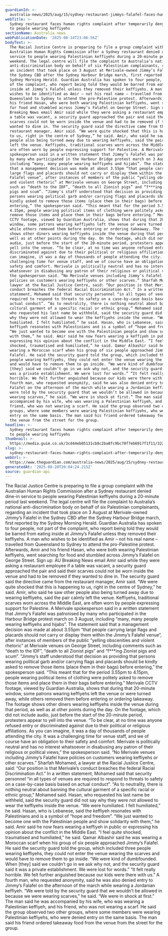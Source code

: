 ```yaml
---
guardianId: >-
  australia-news/2025/aug/15/sydney-restaurant-jimmys-falafel-faces-human-rights-complaint-after-temporarily-denying-entry-to-people-wearing-keffiyehs-ntwnfb
webTitle: >-
  Sydney restaurant faces human rights complaint after temporarily denying entry
  to people wearing keffiyehs
sectionName: Australia news
webPublicationDate: '2025-08-14T23:06:56Z'
bodyText: >-
  The Racial Justice Centre is preparing to file a group complaint with the
  Australian Human Rights Commission after a Sydney restaurant denied dine-in
  service to people wearing Palestinian keffiyehs during a 20-minute period last
  weekend. The legal centre will file the complaint to Australia’s national
  anti-discrimination body on behalf of six Palestinian complainants, regarding
  an incident that took place on 3 August at Merivale-owned Jimmy’s Falafel in
  the Sydney CBD after the Sydney Harbour Bridge march, first reported by the
  Sydney Morning Herald. Guardian Australia has spoken to four people, not part
  of the complaint, who report being told they would be barred from eating
  inside at Jimmy’s Falafel unless they removed their keffiyehs. A man who
  wishes to be identified as Amir – not his real name – travelled from
  Queensland to Sydney to attend the pro-Palestine protest. Afterwards, Amir and
  his friend Hasan, who were both wearing Palestinian keffiyehs, went searching
  for food and stumbled across Jimmy’s Falafel on George Street. Sign up: AU
  Breaking News email Amir said while they were asking a restaurant employee if
  a table was vacant, a security guard approached the pair and said their
  scarves could not be worn inside the venue and had to be removed if they
  wanted to dine in. The security guard said the directive came from the
  restaurant manager, Amir said. “We were quite shocked that this is happening
  to us, right in the centre of Sydney,” he said. Amir, who said he saw other
  people also being turned away due to wearing keffiyehs, said the pair calmly
  left the venue. Keffiyehs, traditional scarves worn across the Middle East,
  are often worn by people expressing support for Palestine. A Merivale
  spokesperson said in a written statement that Jimmy’s Falafel was patronised
  by many who participated in the Harbour Bridge protest march on 3 August,
  including “many, many people wearing keffiyehs and hijabs”. The statement said
  that a management decision was made at about 3.55pm “that people carrying
  large flags and placards should not carry or display them within the Jimmy’s
  Falafel venue”, after instances of members of the public “yelling obscenities
  and violent rhetoric” at Merivale venues on George Street, including comments
  such as “death to the IDF”, “death to all Zionist pigs” and “f***ing Zionist
  pigs and scum”. “Jimmy’s staff understood that decision as providing that
  persons wearing political garb and/or carrying flags and placards should be
  kindly asked to remove those items (place them in their bags) before
  entering,” the spokesperson said. “This meant that for the period 3.55pm to
  4.15pm, people wearing political items of clothing were politely asked to
  remove those items and place them in their bags before entering.” Merivale
  CCTV footage, viewed by Guardian Australia, shows that during that 20-minute
  window, some patrons wearing keffiyehs left the venue or were turned away,
  while others removed them before entering or ordering takeaway. The footage
  shows other diners wearing keffiyehs inside the venue during that period, as
  well as at other points during the day. On the footage, which did not include
  audio, just before the start of the 20-minute period, protesters appear to
  yell into the venue. “To be clear, at no time was anyone refused entry or
  discriminated against due to their political or religious affiliations. As you
  can imagine, it was a day of thousands of people attending the city. It was a
  challenging time for venue staff, and we of course have an obligation to their
  safety and comfort. Merivale is politically neutral and has no interest
  whatsoever in disabusing any patron of their religious or political views,”
  the spokesperson said. “No Merivale venues including Jimmy’s Falafel have
  policies on customers wearing keffiyehs or other scarves.” Sharfah Mohamed, a
  lawyer at the Racial Justice Centre, said: “Our position is that Merivale’s
  conduct breaches the federal Racial Discrimination Act.” In a written
  statement, Mohamed said that security personnel “in all types of venues are
  required to respond to threats to safety on a case-by-case basis based on
  actual conduct”. “As to neutrality, there is nothing neutral about banning the
  cultural garment of a specific racial or ethnic group,” Mohamed said. Hasan,
  who requested his last name be withheld, said the security guard did not say
  why they were not allowed to wear the keffiyehs inside the venue. “We were
  humiliated. I felt humiliated,” he said. Hasan, who is Lebanese, said the
  keffiyeh resonates with Palestinians and is a symbol of “hope and freedom”.
  “We just wanted to become one with the Palestinian people and show solidarity
  with them,” he said. Amir said he now fears wearing a keffiyeh in public or
  expressing his opinion about the conflict in the Middle East. “I feel quite
  shocked, traumatised and humiliated,” he said. Qamar Albashir said he was
  wearing a Moroccan scarf when his group of six people approached Jimmy’s
  Falafel. He said the security guard told the group, which included three
  people wearing keffiyehs, they could not enter the venue wearing the scarves
  and would have to remove them to go inside. “We were kind of dumbfounded. When
  [they] said we couldn’t go in we ask why not, and the security guard said it
  was a private establishment. We were lost for words.” “It felt really
  horrible. We felt further anguished because our kids were there with us.” A
  fourth man, who requested anonymity, said he was also denied entry to Jimmy’s
  Falafel on the afternoon of the march while wearing a Jordanian keffiyeh. “We
  were told by the security guard that we wouldn’t be allowed in because we were
  wearing scarves,” he said. “We were in shock at first.” The man said he was
  accompanied by his wife, who was wearing a Palestinian keffiyeh, and his
  friend, who was not wearing a scarf. He said the group observed two other
  groups, where some members were wearing Palestinian keffiyehs, who were denied
  entry on the same basis. The man said his friend ordered takeaway food from
  the venue from the street for the group.
headline: >-
  Sydney restaurant faces human rights complaint after temporarily denying entry
  to people wearing keffiyehs
thumbnail: >-
  https://media.guim.co.uk/3cd44eb05131cb8c2ba8fc9bc70f7eb6917f1f11/322_0_2500_2000/500.jpg
slug: >-
  sydney-restaurant-faces-human-rights-complaint-after-temporarily-denying-entry-to-people-wearing-keffiyehs
webUrl: >-
  https://www.theguardian.com/australia-news/2025/aug/15/sydney-restaurant-jimmys-falafel-faces-human-rights-complaint-after-temporarily-denying-entry-to-people-wearing-keffiyehs-ntwnfb
generatedAt: '2025-08-28T20:04:24.215Z'
source: guardian-api
---
```

The Racial Justice Centre is preparing to file a group complaint with the Australian Human Rights Commission after a Sydney restaurant denied dine-in service to people wearing Palestinian keffiyehs during a 20-minute period last weekend. The legal centre will file the complaint to Australia’s national anti-discrimination body on behalf of six Palestinian complainants, regarding an incident that took place on 3 August at Merivale-owned Jimmy’s Falafel in the Sydney CBD after the Sydney Harbour Bridge march, first reported by the Sydney Morning Herald. Guardian Australia has spoken to four people, not part of the complaint, who report being told they would be barred from eating inside at Jimmy’s Falafel unless they removed their keffiyehs. A man who wishes to be identified as Amir – not his real name – travelled from Queensland to Sydney to attend the pro-Palestine protest. Afterwards, Amir and his friend Hasan, who were both wearing Palestinian keffiyehs, went searching for food and stumbled across Jimmy’s Falafel on George Street. Sign up: AU Breaking News email Amir said while they were asking a restaurant employee if a table was vacant, a security guard approached the pair and said their scarves could not be worn inside the venue and had to be removed if they wanted to dine in. The security guard said the directive came from the restaurant manager, Amir said. “We were quite shocked that this is happening to us, right in the centre of Sydney,” he said. Amir, who said he saw other people also being turned away due to wearing keffiyehs, said the pair calmly left the venue. Keffiyehs, traditional scarves worn across the Middle East, are often worn by people expressing support for Palestine. A Merivale spokesperson said in a written statement that Jimmy’s Falafel was patronised by many who participated in the Harbour Bridge protest march on 3 August, including “many, many people wearing keffiyehs and hijabs”. The statement said that a management decision was made at about 3.55pm “that people carrying large flags and placards should not carry or display them within the Jimmy’s Falafel venue”, after instances of members of the public “yelling obscenities and violent rhetoric” at Merivale venues on George Street, including comments such as “death to the IDF”, “death to all Zionist pigs” and “f***ing Zionist pigs and scum”. “Jimmy’s staff understood that decision as providing that persons wearing political garb and/or carrying flags and placards should be kindly asked to remove those items (place them in their bags) before entering,” the spokesperson said. “This meant that for the period 3.55pm to 4.15pm, people wearing political items of clothing were politely asked to remove those items and place them in their bags before entering.” Merivale CCTV footage, viewed by Guardian Australia, shows that during that 20-minute window, some patrons wearing keffiyehs left the venue or were turned away, while others removed them before entering or ordering takeaway. The footage shows other diners wearing keffiyehs inside the venue during that period, as well as at other points during the day. On the footage, which did not include audio, just before the start of the 20-minute period, protesters appear to yell into the venue. “To be clear, at no time was anyone refused entry or discriminated against due to their political or religious affiliations. As you can imagine, it was a day of thousands of people attending the city. It was a challenging time for venue staff, and we of course have an obligation to their safety and comfort. Merivale is politically neutral and has no interest whatsoever in disabusing any patron of their religious or political views,” the spokesperson said. “No Merivale venues including Jimmy’s Falafel have policies on customers wearing keffiyehs or other scarves.” Sharfah Mohamed, a lawyer at the Racial Justice Centre, said: “Our position is that Merivale’s conduct breaches the federal Racial Discrimination Act.” In a written statement, Mohamed said that security personnel “in all types of venues are required to respond to threats to safety on a case-by-case basis based on actual conduct”. “As to neutrality, there is nothing neutral about banning the cultural garment of a specific racial or ethnic group,” Mohamed said. Hasan, who requested his last name be withheld, said the security guard did not say why they were not allowed to wear the keffiyehs inside the venue. “We were humiliated. I felt humiliated,” he said. Hasan, who is Lebanese, said the keffiyeh resonates with Palestinians and is a symbol of “hope and freedom”. “We just wanted to become one with the Palestinian people and show solidarity with them,” he said. Amir said he now fears wearing a keffiyeh in public or expressing his opinion about the conflict in the Middle East. “I feel quite shocked, traumatised and humiliated,” he said. Qamar Albashir said he was wearing a Moroccan scarf when his group of six people approached Jimmy’s Falafel. He said the security guard told the group, which included three people wearing keffiyehs, they could not enter the venue wearing the scarves and would have to remove them to go inside. “We were kind of dumbfounded. When [they] said we couldn’t go in we ask why not, and the security guard said it was a private establishment. We were lost for words.” “It felt really horrible. We felt further anguished because our kids were there with us.” A fourth man, who requested anonymity, said he was also denied entry to Jimmy’s Falafel on the afternoon of the march while wearing a Jordanian keffiyeh. “We were told by the security guard that we wouldn’t be allowed in because we were wearing scarves,” he said. “We were in shock at first.” The man said he was accompanied by his wife, who was wearing a Palestinian keffiyeh, and his friend, who was not wearing a scarf. He said the group observed two other groups, where some members were wearing Palestinian keffiyehs, who were denied entry on the same basis. The man said his friend ordered takeaway food from the venue from the street for the group.
